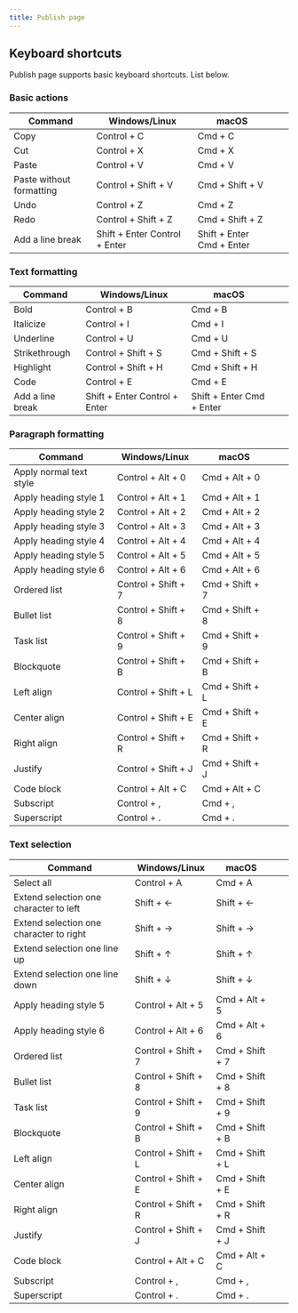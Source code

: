 ```yaml
---
title: Publish page
---
```



## Keyboard shortcuts

Publish page supports basic keyboard shortcuts. List below.

### Basic actions

| Command                  | Windows/Linux                 | macOS                     |     |     |
| ------------------------ | ----------------------------- | ------------------------- | --- | --- |
| Copy                     | Control + C                   | Cmd + C                   |     |     |
| Cut                      | Control + X                   | Cmd + X                   |     |     |
| Paste                    | Control + V                   | Cmd + V                   |     |     |
| Paste without formatting | Control + Shift + V           | Cmd + Shift + V           |     |     |
| Undo                     | Control + Z                   | Cmd + Z                   |     |     |
| Redo                     | Control + Shift + Z           | Cmd + Shift + Z           |     |     |
| Add a line break         | Shift + Enter Control + Enter | Shift + Enter Cmd + Enter |     |     |

### Text formatting

| Command          | Windows/Linux                 | macOS                     |     |     |
| ---------------- | ----------------------------- | ------------------------- | --- | --- |
| Bold             | Control + B                   | Cmd + B                   |     |     |
| Italicize        | Control + I                   | Cmd + I                   |     |     |
| Underline        | Control + U                   | Cmd + U                   |     |     |
| Strikethrough    | Control + Shift + S           | Cmd + Shift + S           |     |     |
| Highlight        | Control + Shift + H           | Cmd + Shift + H           |     |     |
| Code             | Control + E                   | Cmd + E                   |     |     |
| Add a line break | Shift + Enter Control + Enter | Shift + Enter Cmd + Enter |     |     |

### Paragraph formatting

| Command                 | Windows/Linux       | macOS           |     |     |
| ----------------------- | ------------------- | --------------- | --- | --- |
| Apply normal text style | Control + Alt + 0   | Cmd + Alt + 0   |     |     |
| Apply heading style 1   | Control + Alt + 1   | Cmd + Alt + 1   |     |     |
| Apply heading style 2   | Control + Alt + 2   | Cmd + Alt + 2   |     |     |
| Apply heading style 3   | Control + Alt + 3   | Cmd + Alt + 3   |     |     |
| Apply heading style 4   | Control + Alt + 4   | Cmd + Alt + 4   |     |     |
| Apply heading style 5   | Control + Alt + 5   | Cmd + Alt + 5   |     |     |
| Apply heading style 6   | Control + Alt + 6   | Cmd + Alt + 6   |     |     |
| Ordered list            | Control + Shift + 7 | Cmd + Shift + 7 |     |     |
| Bullet list             | Control + Shift + 8 | Cmd + Shift + 8 |     |     |
| Task list               | Control + Shift + 9 | Cmd + Shift + 9 |     |     |
| Blockquote              | Control + Shift + B | Cmd + Shift + B |     |     |
| Left align              | Control + Shift + L | Cmd + Shift + L |     |     |
| Center align            | Control + Shift + E | Cmd + Shift + E |     |     |
| Right align             | Control + Shift + R | Cmd + Shift + R |     |     |
| Justify                 | Control + Shift + J | Cmd + Shift + J |     |     |
| Code block              | Control + Alt + C   | Cmd + Alt + C   |     |     |
| Subscript               | Control + ,         | Cmd + ,         |     |     |
| Superscript             | Control + .         | Cmd + .         |     |     |

### Text selection

| Command                                 | Windows/Linux       | macOS           |     |     |
| --------------------------------------- | ------------------- | --------------- | --- | --- |
| Select all                              | Control + A         | Cmd + A         |     |     |
| Extend selection one character to left  | Shift + ←           | Shift + ←       |     |     |
| Extend selection one character to right | Shift + →           | Shift + →       |     |     |
| Extend selection one line up            | Shift + ↑           | Shift + ↑       |     |     |
| Extend selection one line down          | Shift + ↓           | Shift + ↓       |     |     |
| Apply heading style 5                   | Control + Alt + 5   | Cmd + Alt + 5   |     |     |
| Apply heading style 6                   | Control + Alt + 6   | Cmd + Alt + 6   |     |     |
| Ordered list                            | Control + Shift + 7 | Cmd + Shift + 7 |     |     |
| Bullet list                             | Control + Shift + 8 | Cmd + Shift + 8 |     |     |
| Task list                               | Control + Shift + 9 | Cmd + Shift + 9 |     |     |
| Blockquote                              | Control + Shift + B | Cmd + Shift + B |     |     |
| Left align                              | Control + Shift + L | Cmd + Shift + L |     |     |
| Center align                            | Control + Shift + E | Cmd + Shift + E |     |     |
| Right align                             | Control + Shift + R | Cmd + Shift + R |     |     |
| Justify                                 | Control + Shift + J | Cmd + Shift + J |     |     |
| Code block                              | Control + Alt + C   | Cmd + Alt + C   |     |     |
| Subscript                               | Control + ,         | Cmd + ,         |     |     |
| Superscript                             | Control + .         | Cmd + .         |     |     |
